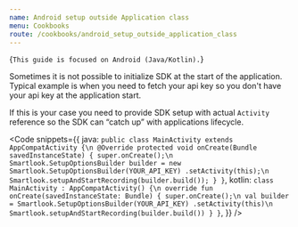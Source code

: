 ```yaml
---
name: Android setup outside Application class
menu: Cookbooks
route: /cookbooks/android_setup_outside_application_class
---
```



<TextBlock kind="important" invisibleOn="android">{`
This guide is focused on Android (Java/Kotlin).
`}</TextBlock>

<Title>SDK setup outside Application class</Title>

Sometimes it is not possible to initialize SDK at the start of the application.
Typical example is when you need to fetch your api key so you don't have your api key at the application start.

If this is your case you need to provide SDK setup with actual `Activity` reference so the SDK can “catch up” with applications lifecycle.

<Code
	snippets={{
		java: `
public class MainActivity extends AppCompatActivity {\n
    @Override
    protected void onCreate(Bundle savedInstanceState) {
        super.onCreate();\n
        Smartlook.SetupOptionsBuilder builder = new Smartlook.SetupOptionsBuilder(YOUR_API_KEY)
                .setActivity(this);\n
        Smartlook.setupAndStartRecording(builder.build());
    }
}
`,
		kotlin: `
class MainActivity : AppCompatActivity() {\n
    override fun onCreate(savedInstanceState: Bundle) {
        super.onCreate();\n
        val builder = Smartlook.SetupOptionsBuilder(YOUR_API_KEY)
                .setActivity(this)\n
        Smartlook.setupAndStartRecording(builder.build())
    }
}
`,
	}}
/>
